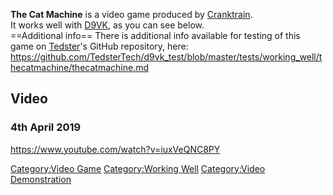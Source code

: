<strong>The Cat Machine</strong> is a video game produced by [[Cranktrain]].
<br />
It works well with [[D9VK]], as you can see below.
<br />
==Additional info==
There is additional info available for testing of this game on [[User:Tedster|Tedster]]'s GitHub repository, here:
<br />
https://github.com/TedsterTech/d9vk_test/blob/master/tests/working_well/thecatmachine/thecatmachine.md

==Video==
===4th April 2019===
<youtube>https://www.youtube.com/watch?v=iuxVeQNC8PY</youtube>

[[Category:Video Game]]
[[Category:Working Well]]
[[Category:Video Demonstration]]
